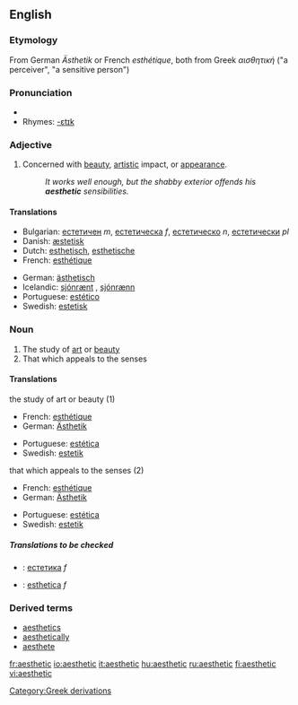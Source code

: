 ==English==
===Etymology===
From German ''Ästhetik'' or French ''esthétique'', both from Greek ''αισθητική'' ("a perceiver", "a sensitive person")

===Pronunciation===
*{{audio|en-us-aesthetic.ogg|Audio (US)}}
*Rhymes: [[Rhymes:English:-ɛtɪk|-ɛtɪk]]

===Adjective===
{{en-adj-more}}

#Concerned with [[beauty]], [[artistic]] impact, or [[appearance]].
#:''It works well enough, but the shabby exterior offends his '''aesthetic''' sensibilities.''

====Translations====
{{top}}
*Bulgarian: [[естетичен]] ''m'', [[естетическа]] ''f'', [[естетическо]] ''n'', [[естетически]] ''pl''
*Danish: [[æstetisk]]
*Dutch: [[esthetisch]], [[esthetische]]
*French: [[esthétique]]
{{mid}}
*German: [[ästhetisch]]
*Icelandic: [[sjónrænt]] {{n}}, [[sjónrænn]] {{m}} 
*Portuguese: [[estético]]
*Swedish: [[estetisk]]
{{bottom}}

===Noun===
{{en-noun}}

#The study of [[art]] or [[beauty]]
#That which appeals to the senses

====Translations====
;the study of art or beauty (1)
{{top}}
*French: [[esthétique]] {{f}}
*German: [[Ästhetik]] {{f}}
{{mid}}
*Portuguese: [[estética]] {{f}}
*Swedish: [[estetik]]
{{bottom}}

;that which appeals to the senses (2)
{{top}}
*French: [[esthétique]] {{f}}
*German: [[Ästhetik]] {{f}}
{{mid}}
*Portuguese: [[estética]] {{f}}
*Swedish: [[estetik]]
{{bottom}}

=====Translations to be checked=====
{{checktrans}}
{{top}}
*{{ttbc|Bulgarian}}: [[естетика]] ''f''
*{{ttbc|Dutch}}: [[esthetica]] ''f''
{{mid}}
{{bottom}}

===Derived terms===
*[[aesthetics]]
*[[aesthetically]]
*[[aesthete]]

[[Category:Greek derivations]]

[[fr:aesthetic]]
[[io:aesthetic]]
[[it:aesthetic]]
[[hu:aesthetic]]
[[ru:aesthetic]]
[[fi:aesthetic]]
[[vi:aesthetic]]